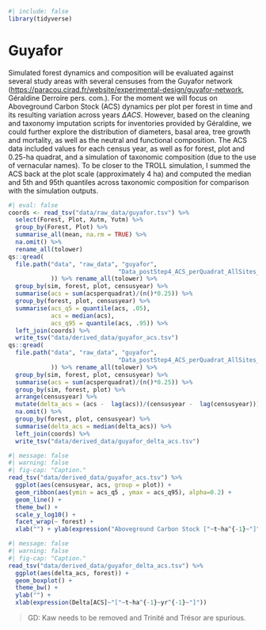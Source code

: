 ```r
#| include: false
library(tidyverse)
```

# Guyafor {.unnumbered}

Simulated forest dynamics and composition will be evaluated against several study areas with several censuses from the Guyafor network (<https://paracou.cirad.fr/website/experimental-design/guyafor-network>, Géraldine Derroire pers. com.). For the moment we will focus on Aboveground Carbon Stock (ACS) dynamics per plot per forest in time and its resulting variation across years $\Delta ACS$. However, based on the cleaning and taxonomy imputation scripts for inventories provided by Géraldine, we could further explore the distribution of diameters, basal area, tree growth and mortality, as well as the neutral and functional composition. The ACS data included values for each census year, as well as for forest, plot and 0.25-ha quadrat, and a simulation of taxonomic composition (due to the use of vernacular names). To be closer to the TROLL simulation, I summed the ACS back at the plot scale (approximately 4 ha) and computed the median and 5th and 95th quantiles across taxonomic composition for comparison with the simulation outputs.

```r
#| eval: false
coords <- read_tsv("data/raw_data/guyafor.tsv") %>% 
  select(Forest, Plot, Xutm, Yutm) %>% 
  group_by(Forest, Plot) %>% 
  summarise_all(mean, na.rm = TRUE) %>% 
  na.omit() %>% 
  rename_all(tolower)
qs::qread(
  file.path("data", "raw_data", "guyafor",
                               "Data_postStep4_ACS_perQuadrat_AllSites_100simx5iterACS.qs"
            )) %>% rename_all(tolower) %>% 
  group_by(sim, forest, plot, censusyear) %>% 
  summarise(acs = sum(acsperquadrat)/(n()*0.25)) %>% 
  group_by(forest, plot, censusyear) %>% 
  summarise(acs_q5 = quantile(acs, .05), 
            acs = median(acs),
            acs_q95 = quantile(acs, .95)) %>% 
  left_join(coords) %>% 
  write_tsv("data/derived_data/guyafor_acs.tsv")
qs::qread(
  file.path("data", "raw_data", "guyafor",
                               "Data_postStep4_ACS_perQuadrat_AllSites_100simx5iterACS.qs"
            )) %>% rename_all(tolower) %>% 
  group_by(sim, forest, plot, censusyear) %>% 
  summarise(acs = sum(acsperquadrat)/(n()*0.25)) %>% 
  group_by(sim, forest, plot) %>% 
  arrange(censusyear) %>% 
  mutate(delta_acs = (acs -  lag(acs))/(censusyear -  lag(censusyear))) %>% 
  na.omit() %>% 
  group_by(forest, plot, censusyear) %>% 
  summarise(delta_acs = median(delta_acs)) %>% 
  left_join(coords) %>% 
  write_tsv("data/derived_data/guyafor_delta_acs.tsv")
```

```r
#| message: false
#| warning: false
#| fig-cap: "Caption."
read_tsv("data/derived_data/guyafor_acs.tsv") %>% 
  ggplot(aes(censusyear, acs, group = plot)) +
  geom_ribbon(aes(ymin = acs_q5 , ymax = acs_q95), alpha=0.2) + 
  geom_line() +
  theme_bw() +
  scale_y_log10() +
  facet_wrap(~ forest) +
  xlab("") + ylab(expression("Aboveground Carbon Stock ["~t~ha^{-1}~"]"))
```

```r
#| message: false
#| warning: false
#| fig-cap: "Caption."
read_tsv("data/derived_data/guyafor_delta_acs.tsv") %>% 
  ggplot(aes(delta_acs, forest)) +
  geom_boxplot() +
  theme_bw() +
  ylab("") +
  xlab(expression(Delta[ACS]~"["~t~ha^{-1}~yr^{-1}~"]"))
```

> GD: Kaw needs to be removed and Trinité and Trésor are spurious.
